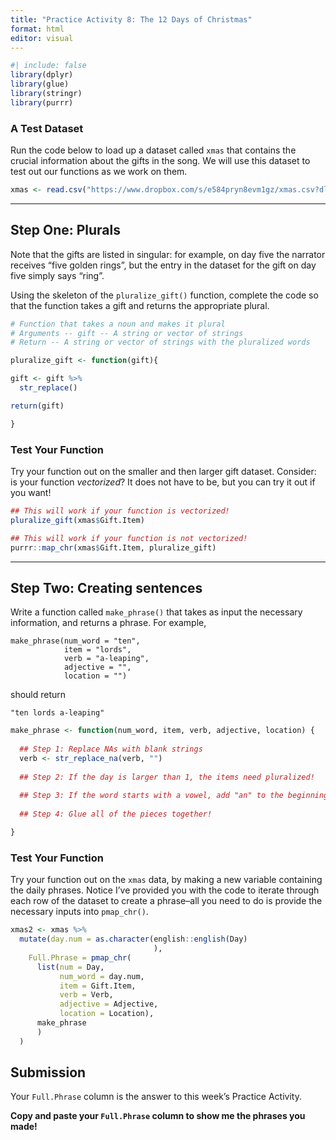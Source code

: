 ```yaml
---
title: "Practice Activity 8: The 12 Days of Christmas"
format: html
editor: visual
---
```


```r
#| include: false
library(dplyr)
library(glue)
library(stringr)
library(purrr)
```


### A Test Dataset

Run the code below to load up a dataset called `xmas` that contains the crucial information about the gifts in the song. We will use this dataset to test out our functions as we work on them.

```r
xmas <- read.csv("https://www.dropbox.com/s/e584pryn8evm1gz/xmas.csv?dl=1")
```

---

## Step One:  Plurals

Note that the gifts are listed in singular: for example, on day five the
narrator receives "five golden rings", but the entry in the dataset for the gift on day five simply says "ring".  

Using the skeleton of the `pluralize_gift()` function, complete the code so that the function takes a gift and returns the appropriate plural. 

```r
# Function that takes a noun and makes it plural
# Arguments -- gift -- A string or vector of strings
# Return -- A string or vector of strings with the pluralized words

pluralize_gift <- function(gift){

gift <- gift %>%
  str_replace()

return(gift)

}
```

### Test Your Function

Try your function out on the smaller and then larger gift dataset. Consider: is your function _vectorized_?  It does not have to be, but you can try it out if you want!

```r

## This will work if your function is vectorized!
pluralize_gift(xmas$Gift.Item)

## This will work if your function is not vectorized!
purrr::map_chr(xmas$Gift.Item, pluralize_gift)

```


---

## Step Two: Creating sentences

Write a function called `make_phrase()` that takes as input the necessary
information, and returns a phrase.  For example, 

```
make_phrase(num_word = "ten", 
            item = "lords", 
            verb = "a-leaping", 
            adjective = "", 
            location = "")
```

should return

```
"ten lords a-leaping"
```

```r
make_phrase <- function(num_word, item, verb, adjective, location) {
  
  ## Step 1: Replace NAs with blank strings
  verb <- str_replace_na(verb, "")
  
  ## Step 2: If the day is larger than 1, the items need pluralized! 
  
  ## Step 3: If the word starts with a vowel, add "an" to the beginning
  
  ## Step 4: Glue all of the pieces together! 

}
```


### Test Your Function

Try your function out on the `xmas` data, by making a new variable containing the daily phrases. Notice I've provided you with the code to iterate through each row of the dataset to create a phrase--all you need to do is provide the necessary inputs into `pmap_chr()`. 

```r
xmas2 <- xmas %>%
  mutate(day.num = as.character(english::english(Day)
                                ), 
    Full.Phrase = pmap_chr(
      list(num = Day,
           num_word = day.num,
           item = Gift.Item,
           verb = Verb,
           adjective = Adjective,
           location = Location),
      make_phrase
      )
  )
```

## Submission

Your `Full.Phrase` column is the answer to this week's Practice Activity.

**Copy and paste your `Full.Phrase` column to show me the phrases you made!**
